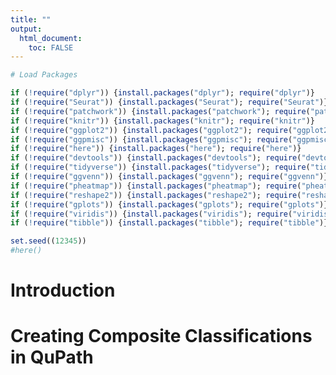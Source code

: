 ```yaml
---
title: ""
output: 
  html_document:
    toc: FALSE
---
```


```r
# Load Packages 

if (!require("dplyr")) {install.packages("dplyr"); require("dplyr")}
if (!require("Seurat")) {install.packages("Seurat"); require("Seurat")}
if (!require("patchwork")) {install.packages("patchwork"); require("patchwork")}
if (!require("knitr")) {install.packages("knitr"); require("knitr")}
if (!require("ggplot2")) {install.packages("ggplot2"); require("ggplot2")}
if (!require("ggpmisc")) {install.packages("ggpmisc"); require("ggpmisc")}
if (!require("here")) {install.packages("here"); require("here")}
if (!require("devtools")) {install.packages("devtools"); require("devtools")}
if (!require("tidyverse")) {install.packages("tidyverse"); require("tidyverse")}
if (!require("ggvenn")) {install.packages("ggvenn"); require("ggvenn")}
if (!require("pheatmap")) {install.packages("pheatmap"); require("pheatmap")}
if (!require("reshape2")) {install.packages("reshape2"); require("reshape2")}
if (!require("gplots")) {install.packages("gplots"); require("gplots")}
if (!require("viridis")) {install.packages("viridis"); require("viridis")}
if (!require("tibble")) {install.packages("tibble"); require("tibble")}

set.seed((12345))
#here()
```

# Introduction

# Creating Composite Classifications in QuPath

